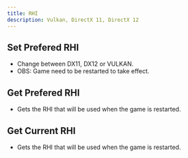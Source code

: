 ```yaml
---
title: RHI
description: Vulkan, DirectX 11, DirectX 12 
---
```



## Set Prefered RHI

* Change between DX11, DX12 or VULKAN.
* OBS: Game need to be restarted to take effect.
<ImageZoom src="/img/ue4/setpreferredrhi.png" alt='RHI' width={263} height={0} />

## Get Prefered RHI

* Gets the RHI that will be used when the game is restarted.
<ImageZoom src="/img/ue4/getpreferredrhi.png" alt='RHI' width={169} height={0} />

## Get Current RHI

* Gets the RHI that will be used when the game is restarted.
<ImageZoom src="/img/ue4/getcurrentrhi.png" alt='RHI' width={161} height={0} />
